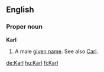 ==English==

===Proper noun===
'''Karl'''
# A male [[given name]].  See also [[Carl]].

[[de:Karl]]
[[hu:Karl]]
[[fi:Karl]]